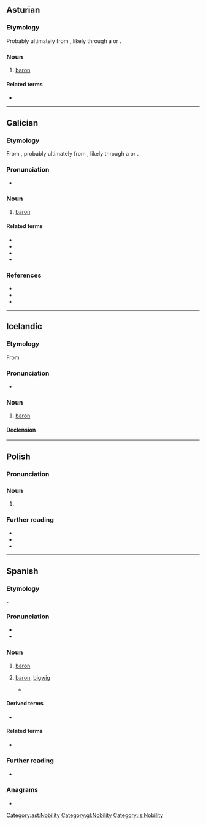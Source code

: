 {{also|baron|Baron|báron|bâron}}
==Asturian==

===Etymology===
Probably ultimately from {{der|ast|frk|*barō||freeman}}, likely through a {{der|ast|LL.|-}} or {{der|ast|ML.|baro|barō, barōnem}}.

===Noun===
{{ast-noun|m|barones}}

# [[baron]]

====Related terms====
* {{l|ast|baronesa}}

[[Category:ast:Nobility]]

----

==Galician==

===Etymology===
From {{der|gl|fro|baron}}, probably ultimately from {{der|gl|frk|*barō||freeman}}, likely through a {{der|gl|LL.|-}} or {{der|gl|ML.|baro|barō, barōnem}}. {{doublet|gl|varón}}

===Pronunciation===
* {{IPA|gl|/baˈɾoŋ/}}

===Noun===
{{gl-noun|m}}

# [[baron]]

====Related terms====
* {{l|gl|baril}}
* {{l|gl|baronesa}}
* {{l|gl|baronía}}
* {{l|gl|varón}}

===References===
* {{R:DDGM|baron}}
* {{R:gl:CX|baron}}
* {{R:DDLG}}
[[Category:gl:Nobility]]

----

==Icelandic==

===Etymology===
From {{bor|is|fro|baron}}

===Pronunciation===
* {{IPA|is|/ˈpaːrouːn/}}

===Noun===
{{is-noun|m|baróns|barónar}}

# [[baron]]

====Declension====
{{is-decl-noun-m-s1|bar|ó|n|i=?i}}

[[Category:is:Nobility]]

----

==Polish==

===Pronunciation===
{{pl-p}}

===Noun===
{{pl-noun|m-an}}

# {{lb|pl|regional|Greater Poland}} {{alternative form of|pl|baran|t=ram}}

===Further reading===
* {{R:pl:WSJP}}
* {{R:pl:PWN}}
* {{cite web |url= http://www.bukowiec-gorny.pl/component/content/category/41-gwarabukowiecka |title= Słownik gwarowy z Bukówca Górnego |language= Polish |first= Zofia |last= Dragan |work= bukowiec-gorny.pl |date= 16 February 2013 |archiveurl= https://web.archive.org/web/20200623002440/http://www.bukowiec-gorny.pl/component/content/category/41-gwarabukowiecka |archivedate= 23 June 2020 |url-status= live |accessdate= 23 June 2020 }}

{{C|pl|Male animals|Sheep}}

----

==Spanish==
{{wikipedia|lang=es}}

===Etymology===
 {{der|es|frk|*barō||freeman}}.

===Pronunciation===
{{es-IPA}}
* {{rhymes|es|on|s=2}}
* {{homophones|es|varón}}

===Noun===
{{es-noun|m|f=baronesa}}

# [[baron]] {{gloss|male ruler of a barony}}
# {{lb|es|especially|politics}} [[baron]], [[bigwig]] {{gloss|person of great power in society, especially in business and politics}}
#* {{quote-web|es|url=https://elpais.com/espana/elecciones-madrid/2021-05-05/casado-da-por-muerto-a-cs-y-proclama-el-regreso-del-pp-volvemos-a-ser-el-gran-partido-de-espana.html|title=Casado da por muerto a Cs y proclama el regreso del PP: “Volvemos a ser el gran partido de España”|date=2021-05-05|author=Elsa García de Blas|work=El País|passage=Los '''barones''', que después de las catalanas hicieron notar su malestar con la dirección nacional por la venta de la sede de Génova, se reconocen ahora satisfechos por el impulso que ha cogido de forma repentina el PP.}}

====Derived terms====
* {{l|es|baronía}}

====Related terms====
* {{l|es|varón}}

===Further reading===
* {{R:DRAE}}

===Anagrams===
* {{anagrams|es|a=abnor|Nabor|obran|rabón|roban}}

{{C|es|Nobility}}